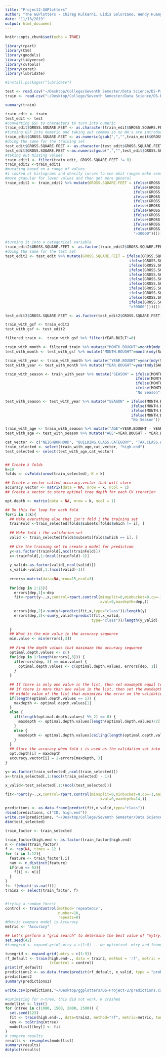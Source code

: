 ```yaml
---
title: "Project2-GGPlotters"
author: "The GGPlotters - Chirag Kulkarni, Lidia Solorzano, Wendy Huang, Nojan Sheybani"
date: "11/13/2019"
output: html_document
---
```


```r
knitr::opts_chunk$set(echo = TRUE)
```

```r
library(rpart)
library(C50)
library(gmodels)
library(tidyverse)
library(cvTools)
library(caret)
library(lubridate)

#install.packages("lubridate")

test <- read.csv("~/Desktop/College/Seventh Semester/Data Science/DS-Project-2/sales_manhattan_test_set.csv")
train <- read.csv("~/Desktop/College/Seventh Semester/Data Science/DS-Project-2/sales_manhattan_train_set.csv")
```

```r
summary(train)
```

```r
train_edit <- train
test_edit <- test
#converting GSF to characters to turn into numeric
train_edit$GROSS.SQUARE.FEET <- as.character(train_edit$GROSS.SQUARE.FEET)
#turning GSF into numeric and taking out commas so no NA's are introduced
train_edit$GROSS.SQUARE.FEET <- as.numeric(gsub(",","",train_edit$GROSS.SQUARE.FEET))
#doing the same for the training set
test_edit$GROSS.SQUARE.FEET <- as.character(test_edit$GROSS.SQUARE.FEET)
test_edit$GROSS.SQUARE.FEET <-as.numeric(gsub(",","",test_edit$GROSS.SQUARE.FEET))        
#taking out missing values
train_edit1 <- filter(train_edit, GROSS.SQUARE.FEET != 0)
train_edit2 <-train_edit1
#mutating based on a range of values
#i looked at histograms and density curves to see what ranges make sense
#more granular for lower values and then get more general
train_edit2 <- train_edit2 %>% mutate(GROSS.SQUARE.FEET = ifelse(GROSS.SQUARE.FEET < 600, "<600", 
                                                          ifelse(GROSS.SQUARE.FEET < 1000, "600-1000",
                                                          ifelse(GROSS.SQUARE.FEET < 1500, "1000-1500",
                                                          ifelse(GROSS.SQUARE.FEET < 2000, "1500-2000",
                                                          ifelse(GROSS.SQUARE.FEET < 2500, "2000-2500",
                                                          ifelse(GROSS.SQUARE.FEET < 3000, "2500-3000",
                                                          ifelse(GROSS.SQUARE.FEET < 4000, "3000-4000",
                                                          ifelse(GROSS.SQUARE.FEET < 5000, "4000-5000",
                                                          ifelse(GROSS.SQUARE.FEET < 10000, "5000-10000",
                                                          ifelse(GROSS.SQUARE.FEET < 20000, "10000-20000",
                                                          ifelse(GROSS.SQUARE.FEET < 30000, "20000-30000",
                                                          ">30000"))))))))))))

#turning it into a categorical variable
train_edit2$GROSS.SQUARE.FEET <- as.factor(train_edit2$GROSS.SQUARE.FEET)
#doing the same for the test set
test_edit2 <- test_edit %>% mutate(GROSS.SQUARE.FEET = ifelse(GROSS.SQUARE.FEET < 600, "<600", 
                                                        ifelse(GROSS.SQUARE.FEET < 1000, "600-1000",
                                                        ifelse(GROSS.SQUARE.FEET < 1500, "1000-1500",
                                                        ifelse(GROSS.SQUARE.FEET < 2000, "1500-2000",
                                                        ifelse(GROSS.SQUARE.FEET < 2500, "2000-2500",
                                                        ifelse(GROSS.SQUARE.FEET < 3000, "2500-3000",
                                                        ifelse(GROSS.SQUARE.FEET < 4000, "3000-4000",
                                                        ifelse(GROSS.SQUARE.FEET < 5000, "4000-5000",
                                                        ifelse(GROSS.SQUARE.FEET < 10000, "5000-10000",
                                                        ifelse(GROSS.SQUARE.FEET < 20000, "10000-20000",
                                                        ifelse(GROSS.SQUARE.FEET < 30000, "20000-30000",
                                                        ">30000"))))))))))))

test_edit2$GROSS.SQUARE.FEET <- as.factor(test_edit2$GROSS.SQUARE.FEET)

train_with_gsf <- train_edit2
test_with_gsf <- test_edit2

filtered_train <-  train_with_gsf %>% filter(YEAR.BUILT!=0)

```

```r
train_with_month <- filtered_train %>% mutate("MONTH.BOUGHT"=month(mdy(SALE.DATE)))
test_with_month <- test_with_gsf %>% mutate("MONTH.BOUGHT"=month(mdy(SALE.DATE)))

train_with_year <- train_with_month %>% mutate("YEAR.BOUGHT"=year(mdy(SALE.DATE)))
test_with_year <- test_with_month %>% mutate("YEAR.BOUGHT"=year(mdy(SALE.DATE)))

train_with_season <- train_with_year %>% mutate("SEASON" = ifelse(MONTH.BOUGHT %in% c(12,1,2), "Winter",
                                                           ifelse(MONTH.BOUGHT %in% c(3,4,5), "Spring",
                                                           ifelse(MONTH.BOUGHT %in% c(6,7,8), "Summer",
                                                           ifelse(MONTH.BOUGHT %in% c(9,10,11), "Fall",
                                                           "No Season")))))

test_with_season <- test_with_year %>% mutate("SEASON" = ifelse(MONTH.BOUGHT %in% c(12,1,2), "Winter",
                                                         ifelse(MONTH.BOUGHT %in% c(3,4,5), "Spring",
                                                         ifelse(MONTH.BOUGHT %in% c(6,7,8), "Summer",
                                                         ifelse(MONTH.BOUGHT %in% c(9,10,11), "Fall",
                                                         "No Season")))))

train_with_age <- train_with_season %>% mutate("AGE"=YEAR.BOUGHT - YEAR.BUILT)
test_with_age <- test_with_season %>% mutate("AGE"=YEAR.BOUGHT - YEAR.BUILT)

```

```r
cat_vector <- c("NEIGHBORHOOD", "BUILDING.CLASS.CATEGORY", "TAX.CLASS.AT.PRESENT", "BLOCK", "TAX.CLASS.AT.TIME.OF.SALE", "ZIP.CODE", "GROSS.SQUARE.FEET", "SEASON", "AGE", "LOT", "MONTH.BOUGHT")
train_selected <- select(train_with_age,cat_vector, "high.end")
test_selected <- select(test_with_age,cat_vector)
```


```r

```

```r
## Create k folds 
k=10
folds <- cvFolds(nrow(train_selected), K = k)

## Create a vector called accuracy.vector that will store 
accuracy.vector <- matrix(data = NA, nrow = k, ncol = 1)
## Create a vector to store optimal tree depth for each CV iteration

opt.depth <- matrix(data = NA, nrow = k, ncol = 1)

## Do this for loop for each fold
for(i in 1:k){
  ## Make everything else that isn't fold i the training set 
  trainFold <-train_selected[folds$subsets[folds$which != i], ] 
  
  ## Make fold i the validation set
  valid <- train_selected[folds$subsets[folds$which == i], ]
  
  ## Use the training set to create a model for prediction
  y<-as.factor(trainFold[,ncol(trainFold)])
  x<-trainFold[,1:(ncol(trainFold)-1)]
  
  y_valid<-as.factor(valid[,ncol(valid)])
  x_valid<-valid[,1:(ncol(valid)-1)]
  
  errors<-matrix(data=NA,nrow=15,ncol=3)
  
  for(dep in 1:15){
    errors[dep,1]<-dep
    fit<-rpart(y~.,x,control=rpart.control(minsplit=0,minbucket=0,cp=-1,maxcompete=0,
                                           xval=0,maxdepth=dep,)) 
    
    errors[dep,2]<-sum(y!=predict(fit,x,type="class"))/length(y)
    errors[dep,3]<-sum(y_valid!=predict(fit,x_valid,
                                       type="class"))/length(y_valid)
    
  }
  ## What is the min value in the accuracy sequence
  min.value <- min(errors[,3])
  
  ## Find the depth values that maximaze the accuracy sequence
  optimal.depth.values <- c()
  for(dep in 1:length(errors[,3])) {
    if(errors[dep, 3] == min.value) {
      optimal.depth.values <- c(optimal.depth.values, errors[dep, 1])
    }
  }
  
  ## If there is only one value in the list, then set maxdepth equal to that value
  ## If there is more than one value in the list, then set the maxdepth equal to the 
  ## middle value of the list that minimizes the error on the validation set 
  if(length(optimal.depth.values == 1)) {
    maxdepth <- optimal.depth.values[1]
  } 
  else {
    if((length(optimal.depth.values) %% 2) == 0) {
      maxdepth <- optimal.depth.values[length(optimal.depth.values)/2]
    } 
    else {
      maxdepth <- optimal.depth.values[ceiling(length(optimal.depth.values))]
    }
  }
  ## Store the accuracy when fold i is used as the validation set into the ith index of the vector
  opt.depth[i] = maxdepth
  accuracy.vector[i] = 1-errors[maxdepth, 3]
}
```


```r
y<-as.factor(train_selected[,ncol(train_selected)])
x<-train_selected[,1:(ncol(train_selected) - 1)]

x_valid<-test_selected[,1:(ncol(test_selected))]
  
fit<-rpart(y~.,x,control=rpart.control(minsplit=0,minbucket=0,cp=-1,maxcompete=0,
                                           xval=0,maxdepth=14,)) 

predictions <- as.data.frame(predict(fit,x_valid,type="class"))
rbind(predictions, c("ID, high.end"))
write.csv(predictions, "~/Desktop/College/Seventh Semester/Data Science/DS-Project-2/prediction.csv")
dim(test_selected)

```


```r
train_factor <- train_selected
                                        
train_factor$high.end <- as.factor(train_factor$high.end)
n <- names(train_factor)
f <- rep(NA, times = 12 )
for (i in 1:12){
  feature <- train_factor[,i]
  num <- n_distinct(feature)
  if(num <= 53){
    f[i] <- n[i]
  }
}
f<- f[which(!is.na(f))]
train2 <- select(train_factor, f)


#trying a random forest
control <- trainControl(method='repeatedcv', 
                        number=10, 
                        repeats=0)
#Metric compare model is Accuracy
metric <- "Accuracy"

## Let's perform a "grid search" to determine the best value of "mytry."  Be prepared to wait . . .
set.seed(42)
#tunegrid <- expand.grid(.mtry = c(1:8) -- we optimized .mtry and found that 8 yielded the best results

tunegrid <- expand.grid(.mtry = c(1:9))
rf_default <- train(high.end~., data = train2, method = 'rf', metric = metric, tuneGrid = tunegrid, 
                    trControl = control)
print(rf_default)
predictions2 <- as.data.frame(predict(rf_default, x_valid, type = "prob"))
predictions2
summary(predictions2)

write.csv(predictions,"~/Desktop/ggplotters/DS-Project-2/predictions.csv")
```

```r
#optimizing for n-tree, this did not work. R crashed
modellist <- list()
for (ntree in c(1000, 1500, 2000, 2500)) {
  set.seed(123)
  fit <- train(high.end~., data=train2, method="rf", metric=metric, tuneGrid=tunegrid, trControl=control, ntree=ntree)
  key <- toString(ntree)
  modellist[[key]] <- fit
}
# compare results
results <- resamples(modellist)
summary(results)
dotplot(results)



```